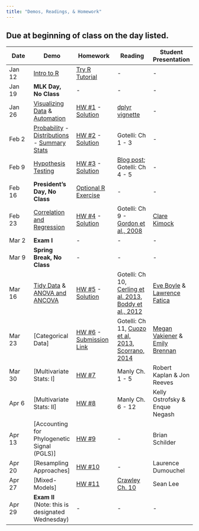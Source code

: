 ```yaml
---
title: "Demos, Readings, & Homework"
---
```


## Due at beginning of class on the day listed. 


Date  | Demo | Homework  | Reading | Student Presentation 
------ | ---------  | --------- | -------- | ------- 
Jan 12 | [Intro to R](intro_to_R.html) | [Try R Tutorial](http://tryr.codeschool.com) | - | - 
Jan 19 | **MLK Day, No Class** | - | - | - 
Jan 26 | [Visualizing Data](visualization.html) & [Automation](automation.html) | [HW #1](homework_assignment_1.html) - [Solution](homework_solutions/HW_1_solution.html) | [dplyr vignette](http://cran.rstudio.com/web/packages/dplyr/vignettes/introduction.html) | - 
Feb 2	|  [Probability](probability.html) - [Distributions](distributions.html) - [Summary Stats](summary_stats.html) | [HW #2](homework_assignment_2.html) - [Solution](homework_solutions/HW_2_solution.html) | Gotelli: Ch 1 - 3 | -
Feb 9 | [Hypothesis Testing](hypothesis_testing.html) | [HW #3](homework_assignment_3.html) - [Solution](homework_solutions/HW_3_solution.html)  | [Blog post](https://oikosjournal.wordpress.com/2011/10/11/frequentist-vs-bayesian-statistics-resources-to-help-you-choose/); Gotelli: Ch 4 - 5 | -
Feb 16 | **President's Day, No Class** | [Optional R Exercise](R_Skills_Practice.html)  | - | - 
Feb 23 | [Correlation and Regression](regression.html) | [HW #4](homework_assignment_4.html) - [Solution](homework_solutions/HW_4_solution.html)  | Gotelli: Ch 9 - [Gordon et al., 2008](readings_pdf/PNAS-2008-Gordon et al.-LB1-Scaling.pdf) | [Clare Kimock](studentdemos/clare_kimok_regression.html)
Mar 2 | **Exam I** | - | - | - 
Mar 9 | **Spring Break, No Class** | - | - | - 
Mar 16 | [Tidy Data](tidyR.html) & [ANOVA and ANCOVA](ANOVA.html) | [HW #5](homework_assignment_5.html) - [Solution](homework_solutions/HW_5_solution.html)   | Gotelli: Ch 10, [Cerling et al. 2013](readings_pdf/Cerling_etal_2013.pdf), [Boddy et al., 2012](readings_pdf/Boddy_etal_2012.pdf) | [Eve Boyle](studentdemos/Boyle_Cerling_ANOVA.html) & [Lawrence Fatica](studentdemos/Fatica_ANCOVA_Presentation.html)
Mar 23 | [Categorical Data] | [HW #6](homework_assignment_6.html) - [Submission Link](https://blackboard.gwu.edu/webapps/assignment/uploadAssignment?content_id=_6463820_1&course_id=_250829_1&assign_group_id=&mode=cpview)  | Gotelli: Ch 11, [Cuozo et al, 2013](readings_pdf/Cuozo_etal_2013.pdf), [Scorrano, 2014](readings_pdf/Scorrano_2014_palaeodiet.pdf)| [Megan Vakiener](studentdemos/Vakiener.html) & [Emily Brennan](studentdemos/Brennan.html)
Mar 30 | [Multivariate Stats: I] |  [HW #7]() | Manly Ch. 1 - 5 | Robert Kaplan & Jon Reeves
Apr 6	| [Multivariate Stats: II] |   [HW #8]() | Manly Ch. 6 - 12 | Kelly Ostrofsky & Enque Negash
Apr 13 | [Accounting for Phylogenetic Signal (PGLS)] |  [HW #9]() | - | Brian Schilder
Apr 20 | [Resampling Approaches] |  [HW #10]() | - | Laurence Dumouchel
Apr 27 | [Mixed-Models] |  [HW #11]() | [Crawley Ch. 10](readings_pdf/Crawley_Ch10_MixedEffects.pdf) | Sean Lee
Apr 29 |  **Exam II** (Note: this is designated Wednesday) | - | - | - 

